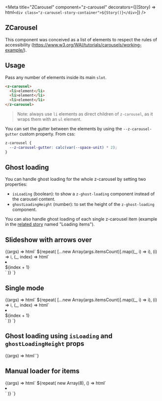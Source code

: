 

<Meta
  title="ZCarousel"
  component="z-carousel"
  decorators={[(Story) => html`<div class="z-carousel-story-container">${Story()}</div>`]}
/>

## ZCarousel

This component was conceived as a list of elements to respect the rules of accessibility (https://www.w3.org/WAI/tutorials/carousels/working-example/).

## Usage

Pass any number of elements inside its main `slot`.

```html
<z-carousel>
  <li>element</li>
  <li>element</li>
  <li>element</li>
</z-carousel>
```

> Note: always use `li` elements as direct children of `z-carousel`, as it wraps them with an `ul` element.

You can set the gutter between the elements by using the `--z-carousel-gutter` custom property.
From css:

```css
z-carousel {
  --z-carousel-gutter: calc(var(--space-unit) * 2);
}
```

## Ghost loading

You can handle ghost loading for the whole z-carousel by setting two properties:

- `isLoading` (boolean): to show a `z-ghost-loading` component instead of the carousel content.
- `ghostLoadingHeight` (number): to set the height of the `z-ghost-loading` component.

You can also handle ghost loading of each single z-carousel item (example in the [related story](#manual-loader-for-items) named "Loading items").

## Slideshow with arrows over

<Canvas>
  <Story
    name="Slideshow with arrows over"
    args={{
      "label": "",
      "--z-carousel-gutter": "var(--space-unit)",
      "infinite": false,
      "fixedArrows": true,
      "itemsCount": 8,
    }}
  >
    {(args) => html`<z-carousel
      label=${args.label}
      .arrowsPosition=${CarouselArrowsPosition.OVER}
      .infinite=${args.infinite}
      .fixedArrows=${args.fixedArrows}
      style="--z-carousel-gutter: ${args["--z-carousel-gutter"]}"
    >
      ${repeat(
        [...new Array(args.itemsCount)].map((_, i) => i),
        (i) => i,
        (_, index) => html`<li><div class="carousel-box">${index + 1}</div></li>`
      )}
    </z-carousel>`}
  </Story>
</Canvas>

## Single mode

<Canvas>
  <Story
    name="Single mode"
    parameters={{
      layout: "centered",
    }}
    argTypes={{
      arrowsPosition: {
        control: {
          type: "inline-radio",
        },
        options: Object.values(CarouselArrowsPosition),
      },
      progressMode: {
        control: {
          type: "inline-radio",
        },
        options: Object.values(CarouselProgressMode),
      },
    }}
    args={{
      label: "Carousel title",
      progressMode: CarouselProgressMode.DOTS,
      arrowsPosition: CarouselArrowsPosition.BOTTOM,
      infinite: false,
      fixedArrows: true,
      itemsCount: 8,
    }}
  >
    {(args) => html`<z-carousel
      label=${args.label}
      .single=${true}
      .progressMode=${args.progressMode}
      .arrowsPosition=${args.arrowsPosition}
      .infinite=${args.infinite}
      .fixedArrows=${args.fixedArrows}
    >
      ${repeat(
        [...new Array(args.itemsCount)].map((_, i) => i),
        (i) => i,
        (_, index) => html`<li><div class="carousel-box">${index + 1}</div></li>`
      )}
    </z-carousel>`}
  </Story>
</Canvas>

## Ghost loading using `isLoading` and `ghostLoadingHeight` props

<Canvas>
  <Story
    name="Ghost loading"
    args={{
      label: "Carousel title",
      ghostLoadingHeight: 265,
    }}
    parameters={{
      controls: {exclude: ["infinite"]},
    }}
  >
    {(args) => html`<z-carousel
      label=${args.label}
      .isLoading=${true}
      .ghostLoadingHeight=${args.ghostLoadingHeight}
    ></z-carousel>`}
  </Story>
</Canvas>

## Manual loader for items

<Canvas>
  <Story
    name="Loading items"
    args={{
      "label": "Carousel title",
      "--z-carousel-gutter": "8px",
    }}
    parameters={{
      controls: {exclude: ["infinite"]},
    }}
  >
    {(args) => html`<z-carousel
      label=${args.label}
      .infinite=${args.infinite}
      style="--z-carousel-gutter: ${args["--z-carousel-gutter"]}"
    >
      ${repeat(
        new Array(8),
        () => html`<li>
          <div class="carousel-box-loading">
            <z-ghost-loading></z-ghost-loading>
          </div>
        </li>`
      )}
    </z-carousel>`}
  </Story>
</Canvas>

<ArgsTable of="z-carousel" />
